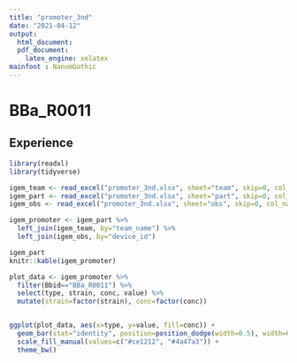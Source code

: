 ```yaml
---
title: "promoter_3nd"
date: "2021-04-12"
output: 
  html_document:
  pdf_document:
    latex_engine: xelatex
mainfont : NanumGothic
---
```


# BBa_R0011
## Experience

``` r
library(readxl)
library(tidyverse)
```

``` r
igem_team <- read_excel("promoter_3nd.xlsx", sheet="team", skip=0, col_names=T)
igem_part <- read_excel("promoter_3nd.xlsx", sheet="part", skip=0, col_names=T)
igem_obs <- read_excel("promoter_3nd.xlsx", sheet="obs", skip=0, col_names=T)

igem_promoter <- igem_part %>%
  left_join(igem_team, by="team_name") %>%
  left_join(igem_obs, by="device_id")

igem_part
knitr::kable(igem_promoter)
```

``` r
plot_data <- igem_promoter %>% 
  filter(Bbid=="BBa_R0011") %>% 
  select(type, strain, conc, value) %>% 
  mutate(strain=factor(strain), conc=factor(conc))


ggplot(plot_data, aes(x=type, y=value, fill=conc)) +
  geom_bar(stat="identity", position=position_dodge(width=0.5), width=0.4) +
  scale_fill_manual(values=c("#ce1212", "#4a47a3")) +
  theme_bw()
```
